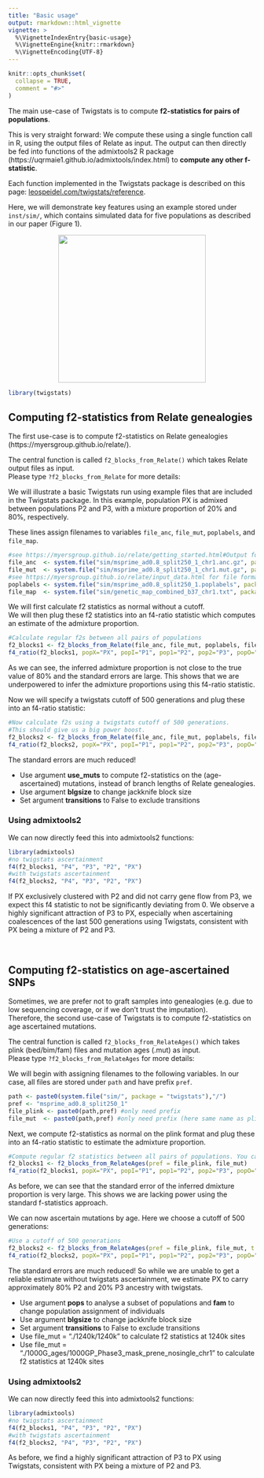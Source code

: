 ```yaml
---
title: "Basic usage"
output: rmarkdown::html_vignette
vignette: >
  %\VignetteIndexEntry{basic-usage}
  %\VignetteEngine{knitr::rmarkdown}
  %\VignetteEncoding{UTF-8}
---
```


```r
knitr::opts_chunk$set(
  collapse = TRUE,
  comment = "#>"
)
```

The main use-case of Twigstats is to compute <b>f2-statistics for pairs of populations</b>. 

This is very straight forward: We compute these using a single function call in R, using the output files of Relate as input. The output can then directly be fed into functions of the admixtools2 R package (https://uqrmaie1.github.io/admixtools/index.html) to <b>compute any other f-statistic</b>.<br>

Each function implemented in the Twigstats package is described on this page: [leospeidel.com/twigstats/reference](https://leospeidel.com/twigstats_old/reference).

Here, we will demonstrate key features using an example stored under ```inst/sim/```, which contains simulated data for five populations as described in our paper (Figure 1).

<center>
![](images/f4ratio.png){#id .class width=300px height=300px}
</center>

```r
library(twigstats)
```

## Computing f2-statistics from Relate genealogies
The first use-case is to compute f2-statistics on Relate genealogies (https://myersgroup.github.io/relate/).<br>

The central function is called ```f2_blocks_from_Relate()``` which takes Relate output files as input.<br>
Please type ```?f2_blocks_from_Relate``` for more details:<br>

We will illustrate a basic Twigstats run using example files that are included in the Twigstats package.
In this example, population PX is admixed between populations P2 and P3, with a mixture proportion of 20% and 80%, respectively.

These lines assign filenames to variables ```file_anc```, ```file_mut```, ```poplabels```, and ```file_map```.
```r
#see https://myersgroup.github.io/relate/getting_started.html#Output for file formats
file_anc  <- system.file("sim/msprime_ad0.8_split250_1_chr1.anc.gz", package = "twigstats")
file_mut  <- system.file("sim/msprime_ad0.8_split250_1_chr1.mut.gz", package = "twigstats")
#see https://myersgroup.github.io/relate/input_data.html for file formats
poplabels <- system.file("sim/msprime_ad0.8_split250_1.poplabels", package = "twigstats")
file_map  <- system.file("sim/genetic_map_combined_b37_chr1.txt", package = "twigstats") #recombination map (three column format)
```

We will first calculate f2 statistics as normal without a cutoff.<br/>
We will then plug these f2 statistics into an f4-ratio statistic which computes an estimate of the admixture proportion.
```r
#Calculate regular f2s between all pairs of populations
f2_blocks1 <- f2_blocks_from_Relate(file_anc, file_mut, poplabels, file_map)
f4_ratio(f2_blocks1, popX="PX", popI="P1", pop1="P2", pop2="P3", popO="P4")
```
As we can see, the inferred admixture proportion is not close to the true value of 80% and the standard errors are large. This shows that we are underpowered to infer the admixture proportions using this f4-ratio statistic.

Now we will specify a twigstats cutoff of 500 generations and plug these into an f4-ratio statistic:
```r
#Now calculate f2s using a twigstats cutoff of 500 generations. 
#This should give us a big power boost.
f2_blocks2 <- f2_blocks_from_Relate(file_anc, file_mut, poplabels, file_map, t = 500)
f4_ratio(f2_blocks2, popX="PX", popI="P1", pop1="P2", pop2="P3", popO="P4")
```
The standard errors are much reduced!

- Use argument <b>use_muts</b> to compute f2-statistics on the (age-ascertained) mutations, instead of branch lengths of Relate genealogies.
- Use argument <b>blgsize</b> to change jackknife block size
- Set argument <b>transitions</b> to False to exclude transitions

### Using admixtools2
We can now directly feed this into admixtools2 functions:
```r
library(admixtools)
#no twigstats ascertainment
f4(f2_blocks1, "P4", "P3", "P2", "PX")
#with twigstats ascertainment
f4(f2_blocks2, "P4", "P3", "P2", "PX")
```
If PX exclusively clustered with P2 and did not carry gene flow from P3, we expect this f4 statistic to not be significantly deviating from 0.
We observe a highly significant attraction of P3 to PX, especially when ascertaining coalescences of the last 500 generations using Twigstats, consistent with PX being a mixture of P2 and P3.

<br/>

## Computing f2-statistics on age-ascertained SNPs
Sometimes, we are prefer not to graft samples into genealogies (e.g. due to low sequencing coverage, or if we don't trust the imputation). <br>
Therefore, the second use-case of Twigstats is to compute f2-statistics on age ascertained mutations.<br>

The central function is called ```f2_blocks_from_RelateAges()``` which takes plink (bed/bim/fam) files and mutation ages (.mut) as input.<br>
Please type ```?f2_blocks_from_RelateAges``` for more details:<br>

We will begin with assigning filenames to the following variables. In our case, all files are stored under ```path``` and have prefix ```pref```.
```r
path <- paste0(system.file("sim/", package = "twigstats"),"/")
pref <- "msprime_ad0.8_split250_1"
file_plink <- paste0(path,pref) #only need prefix
file_mut  <- paste0(path,pref) #only need prefix (here same name as plink file but can be different)
```

Next, we compute f2-statistics as normal on the plink format and plug these into an f4-ratio statistic to estimate the admixture proportion.
```r
#Compute regular f2 statistics between all pairs of populations. You can use pops to only calculate f2s between specified populations.
f2_blocks1 <- f2_blocks_from_RelateAges(pref = file_plink, file_mut)
f4_ratio(f2_blocks1, popX="PX", popI="P1", pop1="P2", pop2="P3", popO="P4")
```
As before, we can see that the standard error of the inferred dmixture proportion is very large. This shows we are lacking power using the standard f-statistics approach.

We can now ascertain mutations by age. Here we choose a cutoff of 500 generations:
```r
#Use a cutoff of 500 generations
f2_blocks2 <- f2_blocks_from_RelateAges(pref = file_plink, file_mut, t = 500)
f4_ratio(f2_blocks2, popX="PX", popI="P1", pop1="P2", pop2="P3", popO="P4")
```
The standard errors are much reduced!
So while we are unable to get a reliable estimate without twigstats ascertainment, we estimate PX to carry approximately 80% P2 and 20% P3 ancestry with twigstats.


- Use argument <b>pops</b> to analyse a subset of populations and <b>fam</b> to change population assignment of individuals
- Use argument <b>blgsize</b> to change jackknife block size
- Set argument <b>transitions</b> to False to exclude transitions
- Use file_mut = "./1240k/1240k" to calculate f2 statistics at 1240k sites
- Use file_mut = "./1000G_ages/1000GP_Phase3_mask_prene_nosingle_chr1" to calculate f2 statistics at 1240k sites

### Using admixtools2
We can now directly feed this into admixtools2 functions:
```r
library(admixtools)
#no twigstats ascertainment
f4(f2_blocks1, "P4", "P3", "P2", "PX")
#with twigstats ascertainment
f4(f2_blocks2, "P4", "P3", "P2", "PX")
```
As before, we find a highly significant attraction of P3 to PX using Twigstats, consistent with PX being a mixture of P2 and P3.
